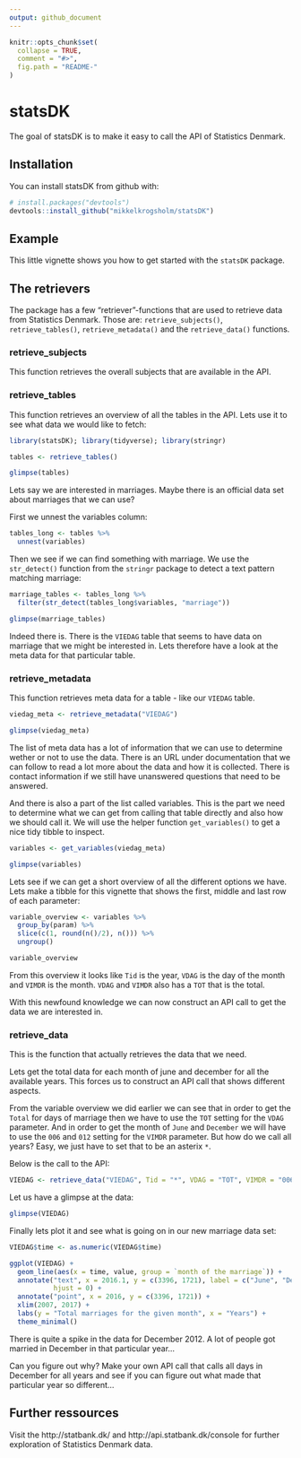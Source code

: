 ```yaml
---
output: github_document
---
```


<!-- README.md is generated from README.Rmd. Please edit that file -->

```r
knitr::opts_chunk$set(
  collapse = TRUE,
  comment = "#>",
  fig.path = "README-"
)
```

# statsDK

The goal of statsDK is to make it easy to call the API of Statistics Denmark.

## Installation

You can install statsDK from github with:

```r
# install.packages("devtools")
devtools::install_github("mikkelkrogsholm/statsDK")
```

## Example

This little vignette shows you how to get started with the `statsDK` package.

## The retrievers
The package has a few "retriever"-functions that are used to retrieve data from Statistics Denmark.
Those are: `retrieve_subjects()`, `retrieve_tables()`, `retrieve_metadata()` and the `retrieve_data()` functions. 

### retrieve_subjects
This function retrieves the overall subjects that are available in the API.

### retrieve_tables
This function retrieves an overview of all the tables in the API. Lets use it to see what data we would like to fetch:

```r
library(statsDK); library(tidyverse); library(stringr)

tables <- retrieve_tables()

glimpse(tables)
```

Lets say we are interested in marriages. Maybe there is an official data set about marriages that we can use?

First we unnest the variables column:
```r
tables_long <- tables %>%
  unnest(variables)
```

Then we see if we can find something with marriage. We use the `str_detect()` function from the `stringr` package to detect a text pattern matching marriage:
```r

marriage_tables <- tables_long %>%
  filter(str_detect(tables_long$variables, "marriage"))

glimpse(marriage_tables)

```

Indeed there is. There is the `VIEDAG` table that seems to have data on marriage that we might be interested in. Lets therefore have a look at the meta data for that particular table.

### retrieve_metadata
This function retrieves meta data for a table - like our `VIEDAG` table.

```r
viedag_meta <- retrieve_metadata("VIEDAG")

glimpse(viedag_meta)
```

The list of meta data has a lot of information that we can use to determine wether or not to use the data. There is an URL under documentation that we can follow to read a lot more about the data and how it is collected. There is contact information if we still have unanswered questions that need to be answered.

And there is also a part of the list called variables. This is the part we need to determine what we can get from calling that table directly and also how we should call it. We will use the helper function `get_variables()` to get a nice tidy tibble to inspect.

```r
variables <- get_variables(viedag_meta)

glimpse(variables)
```

Lets see if we can get a short overview of all the different options we have. Lets make a tibble for this vignette that shows the first, middle and last row of each parameter:

```r
variable_overview <- variables %>% 
  group_by(param) %>%
  slice(c(1, round(n()/2), n())) %>%
  ungroup()

variable_overview
```

From this overview it looks like `Tid` is the year, `VDAG` is the day of the month and `VIMDR` is the month. `VDAG` and `VIMDR` also has a `TOT` that is the total. 

With this newfound knowledge we can now construct an API call to get the data we are interested in.

### retrieve_data
This is the function that actually retrieves the data that we need.

Lets get the total data for each month of june and december for all the available years. This forces us to construct an API call that shows different aspects.

From the variable overview we did earlier we can see that in order to get the `Total` for days of marriage then we have to use the `TOT` setting for the `VDAG` parameter. And in order to get the month of `June` and `December` we will have to use the `006` and `012` setting for the `VIMDR` parameter. But how do we call all years? Easy, we just have to set that to be an asterix `*`. 

Below is the call to the API:

```r
VIEDAG <- retrieve_data("VIEDAG", Tid = "*", VDAG = "TOT", VIMDR = "006,012")
```

Let us have a glimpse at the data:

```r
glimpse(VIEDAG)
```

Finally lets plot it and see what is going on in our new marriage data set:

```r

VIEDAG$time <- as.numeric(VIEDAG$time)

ggplot(VIEDAG) +
  geom_line(aes(x = time, value, group = `month of the marriage`)) +
  annotate("text", x = 2016.1, y = c(3396, 1721), label = c("June", "December"),
           hjust = 0) +
  annotate("point", x = 2016, y = c(3396, 1721)) +
  xlim(2007, 2017) +
  labs(y = "Total marriages for the given month", x = "Years") +
  theme_minimal()
```

There is quite a spike in the data for December 2012. A lot of people got married in December in that particular year...

Can you figure out why? Make your own API call that calls all days in December for all years and see if you can figure out what made that particular year so different...


## Further ressources
Visit the http://statbank.dk/ and http://api.statbank.dk/console for further exploration of Statistics Denmark data.
